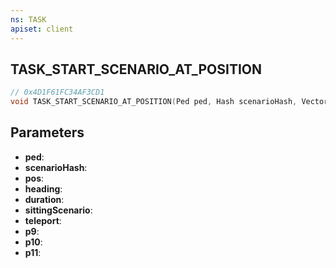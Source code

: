 ```yaml
---
ns: TASK
apiset: client
---
```

## TASK_START_SCENARIO_AT_POSITION

```c
// 0x4D1F61FC34AF3CD1
void TASK_START_SCENARIO_AT_POSITION(Ped ped, Hash scenarioHash, Vector3 pos, float heading, int duration, BOOL sittingScenario, BOOL teleport, char* p9, float p10, BOOL p11);
```


## Parameters
* **ped**:
* **scenarioHash**:
* **pos**:
* **heading**:
* **duration**:
* **sittingScenario**:
* **teleport**:
* **p9**:
* **p10**:
* **p11**: